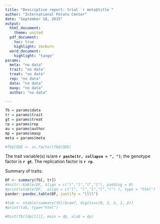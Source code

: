 ```yaml
---
title: "Descriptive report: trial `r meta$title`"
author: "International Potato Center"
date: "September 18, 2015"
output: 
  html_document:
    theme: united
  pdf_document:
    toc: true
    highlight: zenburn
  word_document:
    highlight: "tango"
params: 
  meta: "no data"
  trait: "no data"
  treat: "no data"
  rep: "no data"
  data: "no data"
  maxp: "no data"
  author: "no data"

---
```



```r

fb = params$data
tr = params$trait
gt = params$treat
rp = params$rep
au = params$author
mp = params$maxp
meta = params$meta

#fb$CODE <- as.factor(fb$CODE)

```

The trait variable(s) is/are **`r paste(tr, collapse = ", ")`**; the genotype factor is **`r gt`**.
The replication factor is **`r rp`**.

Summary of traits:

```r
DF <- summary(fb[, tr]) 
#knitr::kable(DF, align = c("l","l","l","l"), padding = 8)
#print(xtable(DF,  align = c("l", "l","l","l","l") ), type = "html")
pander::pandoc.table(DF, justify = "llll")
```

```r
#tab <- xtable(summary(tbl)$coef, digits=c(0, 2, 2, 1, 2))
#print(tab, type="html")
```

```r
#hist(fb[[dp[1]]], main = dp, xlab = dp)
```



